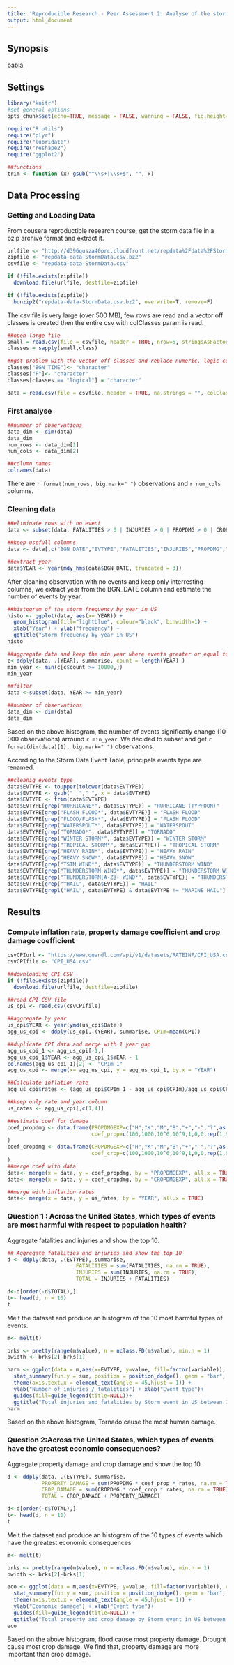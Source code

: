 ```yaml
---
title: 'Reproducible Research - Peer Assessment 2: Analyse of the storm impact on health and economy'
output: html_document
---
```


## Synopsis
babla

## Settings
```r
library("knitr") 
#set general options
opts_chunk$set(echo=TRUE, message = FALSE, warning = FALSE, fig.height=10, fig.width=12, fig.path='figure/', cache.path='cache/')
```

```r
require("R.utils")
require("plyr")
require("lubridate")
require("reshape2")
require("ggplot2")
```

```r
##functions
trim <- function (x) gsub("^\\s+|\\s+$", "", x)
```

## Data Processing
### Getting and Loading Data
From cousera reproductible research course, get the storm data file in a bzip archive format and extract it.

```r
urlfile <- "http://d396qusza40orc.cloudfront.net/repdata%2Fdata%2FStormData.csv.bz2"
zipfile <- "repdata-data-StormData.csv.bz2"
csvfile <- "repdata-data-StormData.csv"

if (!file.exists(zipfile))
  download.file(urlfile, destfile=zipfile)

if (!file.exists(zipfile))
  bunzip2("repdata-data-StormData.csv.bz2", overwrite=T, remove=F)
```

The csv file is very large (over 500 MB), few rows are read and a vector off classes is created then the entire csv with colClasses param is read.
```r
##open large file
small = read.csv(file = csvfile, header = TRUE, nrow=5, stringsAsFactors=FALSE);
classes = sapply(small,class)

##got problem with the vector off classes and replace numeric, logic column by character column
classes["BGN_TIME"]<- "character"
classes["F"]<- "character"
classes[classes == "logical"] = "character"

data = read.csv(file = csvfile, header = TRUE, na.strings = "", colClasses = classes, stringsAsFactors=FALSE);
```
### First analyse

```r
##number of observations
data_dim <- dim(data)
data_dim
num_rows <- data_dim[1]
num_cols <- data_dim[2]

##column names
colnames(data)
```

There are ``r format(num_rows, big.mark=" ")`` observations and ``r num_cols`` columns.

### Cleaning data
```r
##eliminate rows with no event
data <- subset(data, FATALITIES > 0 | INJURIES > 0 | PROPDMG > 0 | CROPDMG > 0)

##keep usefull columns
data <- data[,c("BGN_DATE","EVTYPE","FATALITIES","INJURIES","PROPDMG","PROPDMGEXP","CROPDMG","CROPDMGEXP")]

##extract year
data$YEAR <- year(mdy_hms(data$BGN_DATE, truncated = 3))
````
After cleaning observation with no events and keep only interresting columns, we extract year from the BGN_DATE column and estimate the number of events by year.

```r
##histogram of the storm frequency by year in US
histo <- ggplot(data, aes(x= YEAR)) +
  geom_histogram(fill="lightblue", colour="black", binwidth=1) +  
  xlab("Year") + ylab("frequency") + 
  ggtitle("Storm frequency by year in US")
histo
```


```r
##aggregate data and keep the min year where events greater or equal to 10000 
c<-ddply(data, .(YEAR), summarise, count = length(YEAR) )
min_year <- min(c[c$count >= 10000,])
min_year

##filter
data <-subset(data, YEAR >= min_year)

##number of observations
data_dim <- dim(data)
data_dim

```
Based on the above histogram, the number of events significatly change (10 000 observations) arround ``r min_year``. We decided to subset and get ``r format(dim(data)[1], big.mark=" ")`` observations.

According to the Storm Data Event Table, principals events type are renamed.
```r
##cleanig events type
data$EVTYPE <- toupper(tolower(data$EVTYPE))
data$EVTYPE <- gsub("  "," ", x = data$EVTYPE)
data$EVTYPE <- trim(data$EVTYPE)
data$EVTYPE[grep("HURRICANE*", data$EVTYPE)] = "HURRICANE (TYPHOON)"
data$EVTYPE[grep("FLASH FLOOD*", data$EVTYPE)] = "FLASH FLOOD"
data$EVTYPE[grep("FLOOD/FLASH*", data$EVTYPE)] = "FLASH FLOOD"
data$EVTYPE[grep("WATERSPOUT*", data$EVTYPE)] = "WATERSPOUT"
data$EVTYPE[grep("TORNADO*", data$EVTYPE)] = "TORNADO"
data$EVTYPE[grep("WINTER STORM*", data$EVTYPE)] = "WINTER STORM"
data$EVTYPE[grep("TROPICAL STORM*", data$EVTYPE)] = "TROPICAL STORM"
data$EVTYPE[grep("HEAVY RAIN*", data$EVTYPE)] = "HEAVY RAIN"
data$EVTYPE[grep("HEAVY SNOW*", data$EVTYPE)] = "HEAVY SNOW"
data$EVTYPE[grep("TSTM WIND*", data$EVTYPE)] = "THUNDERSTORM WIND"
data$EVTYPE[grep("THUNDERSTORM WIND*", data$EVTYPE)] = "THUNDERSTORM WIND"
data$EVTYPE[grep("THUNDERSTORM[A-Z]+ WIND*", data$EVTYPE)] = "THUNDERSTORM WIND"
data$EVTYPE[grep("^HAIL", data$EVTYPE)] = "HAIL"
data$EVTYPE[grepl("HAIL", data$EVTYPE) & data$EVTYPE != "MARINE HAIL"]  = "HAIL"
```

## Results
### Compute inflation rate, property damage coefficient and crop damage coefficient
```r
csvCPIurl <- "https://www.quandl.com/api/v1/datasets/RATEINF/CPI_USA.csv"
csvCPIfile <- "CPI_USA.csv"

##downloading CPI CSV
if (!file.exists(zipfile))
  download.file(urlfile, destfile=zipfile)

##read CPI CSV file
us_cpi <- read.csv(csvCPIfile)

##aggregate by year
us_cpi$YEAR <- year(ymd(us_cpi$Date))
agg_us_cpi <- ddply(us_cpi,.(YEAR), summarise, CPIm=mean(CPI))

##duplicate CPI data and merge with 1 year gap
agg_us_cpi_1 <- agg_us_cpi[-1,]
agg_us_cpi_1$YEAR <- agg_us_cpi_1$YEAR - 1
colnames(agg_us_cpi_1)[2] <- "CPIm_1"
agg_us_cpi <- merge(x= agg_us_cpi, y = agg_us_cpi_1, by.x = "YEAR")

##Calculate inflation rate 
agg_us_cpi$rates <- (agg_us_cpi$CPIm_1 - agg_us_cpi$CPIm)/agg_us_cpi$CPIm * 100

##keep only rate and year column
us_rates <- agg_us_cpi[,c(1,4)]

##estimate coef for damage
coef_propdmg <- data.frame(PROPDMGEXP=c("H","K","M","B","+","-","?",as.character(0:8)),
                           coef_prop=c(100,1000,10^6,10^9,1,0,0,rep(1,9))
)
coef_cropdmg <- data.frame(CROPDMGEXP=c("H","K","M","B","+","-","?",as.character(0:8)),
                           coef_crop=c(100,1000,10^6,10^9,1,0,0,rep(1,9))
)
##merge coef with data
data<- merge(x = data, y = coef_propdmg, by = "PROPDMGEXP", all.x = TRUE)
data<- merge(x = data, y = coef_cropdmg, by = "CROPDMGEXP", all.x = TRUE)

##merge with inflation rates
data<- merge(x = data, y = us_rates, by = "YEAR", all.x = TRUE)
```

### Question 1 : Across the United States, which types of events are most harmful with respect to population health?

Aggregate fatalities and injuries and show the top 10.
```r
## Aggregate fatalities and injuries and show the top 10
d <- ddply(data, .(EVTYPE), summarise, 
                      FATALITIES = sum(FATALITIES, na.rm = TRUE),
                      INJURIES = sum(INJURIES, na.rm = TRUE),
                      TOTAL = INJURIES + FATALITIES)

d<-d[order(-d$TOTAL),]
t<- head(d, n = 10)
t
```

Melt the dataset and produce an histogram of the 10 most harmful types of events.
```r
m<- melt(t)

brks <- pretty(range(m$value), n = nclass.FD(m$value), min.n = 1)
bwidth <- brks[2]-brks[1]

harm <- ggplot(data = m,aes(x=EVTYPE, y=value, fill=factor(variable)), color=factor(variable)) + 
  stat_summary(fun.y = sum, position = position_dodge(), geom = "bar", binwidth=bwidth) +
  theme(axis.text.x = element_text(angle = 45,hjust = 1)) +
  ylab("Number of injuries / fatalities") + xlab("Event type")+
  guides(fill=guide_legend(title=NULL))+
  ggtitle("Total injuries and fatalities by Storm event in US between 1995 and 2011")
harm
```
Based on the above histogram, Tornado cause the most human damage.

### Question 2:Across the United States, which types of events have the greatest economic consequences?
Aggregate property damage and crop damage and show the top 10.
```r
d <- ddply(data, .(EVTYPE), summarise, 
           PROPERTY_DAMAGE = sum(PROPDMG * coef_prop * rates, na.rm = TRUE),
           CROP_DAMAGE = sum(CROPDMG * coef_crop * rates, na.rm = TRUE),
           TOTAL = CROP_DAMAGE + PROPERTY_DAMAGE)

d<-d[order(-d$TOTAL),]
t<- head(d, n = 10)
t
```

Melt the dataset and produce an histogram of the 10 types of events which have the greatest economic consequences
```r
m<- melt(t)

brks <- pretty(range(m$value), n = nclass.FD(m$value), min.n = 1)
bwidth <- brks[2]-brks[1]

eco <- ggplot(data = m,aes(x=EVTYPE, y=value, fill=factor(variable)), color=factor(variable)) + 
  stat_summary(fun.y = sum, position = position_dodge(), geom = "bar", binwidth=bwidth) +
  theme(axis.text.x = element_text(angle = 45,hjust = 1)) +
  ylab("Economic damage") + xlab("Event type")+
  guides(fill=guide_legend(title=NULL)) + 
  ggtitle("Total property and crop damage by Storm event in US between 1995 and 2011")
eco
```

Based on the above histogram, flood cause most property damage. Drought cause most crop damage. We find that, property damage are more important than crop damage.